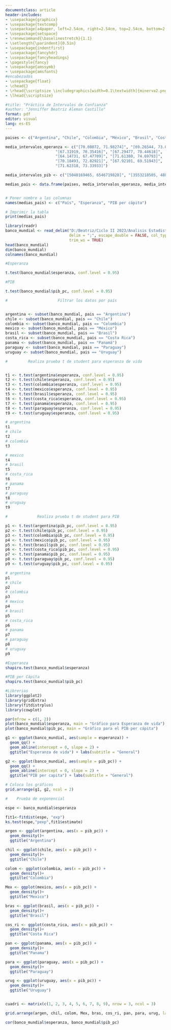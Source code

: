 ---
documentclass: article
header-includes:
- \usepackage{graphicx}
- \usepackage{textcomp}
- \usepackage[a4paper, left=2.54cm, right=2.54cm, top=2.54cm, bottom=2.54cm]{geometry}
- \usepackage{setspace}
- \renewcommand{\baselinestretch}{1.1}
- \setlength{\parindent}{0.5in}
- \usepackage{indentfirst}
- \usepackage{fancyhdr}
- \usepackage{fancyheadings}
- \pagestyle{fancy}
- \usepackage{amssymb}
- \usepackage{amsfonts}
#encabezados
- \usepackage{float}
- \chead{}
- \rhead{\scriptsize \includegraphics[width=0.1\textwidth]{minerva2.png}}
- \lhead{\scriptsize}

#title: "Práctica de Intervalos de Confianza"
#author: "Jenniffer Beatriz Aleman Castillo"
format: pdf
editor: visual
lang: es-ES
---

```{=tex}
\newpage
\begin{titlepage}

\centering
{\bfseries\LARGE UNIVERSIDAD DE EL SALVADOR}\\ 
\vspace{0.5cm}
{\bfseries\LARGE FACULTAD MULDISCIPLINARIA DE \par OCCIDENTE }\\
\vspace{0.5cm}
{\bfseries\LARGE DEPARTAMENTO DE MATEM\'ATICA\par}
\vspace{0.5cm}
{\bfseries\LARGE LICENCIATURA EN ESTAD\'ISTICA\par}
\vspace{0.5cm}
{\includegraphics[width=3cm]{minerva2.png} \par}
\vspace{0.5cm}
\vspace{0.6cm}
{\bfseries\LARGE INTERVALOS DE CONFIANZA \par}
\vspace{0.5cm}
{\bfseries\LARGE DOCENTE: \par}
{\bfseries\LARGE LICENCIADO. 
Luis Ernesto Aquino Salazar \par}
\vspace{0.6cm}
{\bfseries\LARGE PRESENTADO POR: \par}
{\bfseries\LARGE Jenniffer Beatriz Alem\'an Castillo \par}
\vfill
{\bfseries\Large   \par}
\thispagestyle{empty}
\end{titlepage}
\thispagestyle{empty}
\newpage
\thispagestyle{empty}
\newpage
\tableofcontents
\thispagestyle{empty}


```

```{=tex}
\newpage

\section*{\fontsize{9pt}{10pt}\textbf{Práctica de Intervalos de Confianza}}
\addcontentsline{toc}{section}{Práctica de Intervalos de Confianza}
\vspace{0.5cm}

\subsection*{\centering\textbf{Resumen Del Análisis Completo}}
\addcontentsline{toc}{subsection}{Resumen del análisis Completo}

\vspace{0.5cm}

Los datos presentados pertenecen a los países de Argentina, Chile, Colombia, México, Brasil, Costa Rica, Panamá, Paraguay y Uruguay. Las columnas de la base de datos contienen el nombre del país, el código del país, el año, el código del año, la esperanza de vida de las personas y el PIB per cápita, que es el promedio de Producto Bruto por cada persona respectivamente.

De manera general, la esperanza de vida media de los países se encuentra dentro del intervalo [69.68409, 70.66162] con un nivel de confianza del 95\% y el PIB per cápita medio se encuentra dentro del intervalo [4547311297, 5014207243] con un nivel de confianza de 95\%. Sin embargo, es importante conocer la esperanza de vida media y el PIB per cápita medio de cada país. Para esto se han obtenido los siguientes resultados:

\par
```
```{r, echo=FALSE}
paises <- c("Argentina", "Chile", "Colombia", "México", "Brasil", "Costa Rica", "Panamá", "Paraguay", "Uruguay")

media_intervalos_eperanza <- c("[70.08072, 71.98274]", "[69.26544, 73.01500]",
                      "[67.31919, 70.35416]", "[67.29477, 70.44618]",
                      "[64.14731, 67.47709]", "[71.61380, 74.69793]",
                      "[70.18493, 72.82921]", "[67.92101, 69.51943]",
                      "[71.62318, 73.33933]")

media_intervalos_pib <- c("[5040169465, 6546719828]", "[3553218505, 4883032795]", "[3582318112, 4606119680]", "[5644758189, 7210621930]", "[4601263706, 6255636299]", "[4487246899, 5775848836]", "[3290670728, 4450101735]", "[2650696660, 3310897716]", "[4315876154, 5848469629]")

medias_pais <- data.frame(paises, media_intervalos_eperanza, media_intervalos_pib)


# Poner nombre a las columnas
names(medias_pais) <- c("País", "Esperanza", "PIB per cápita")

# Imprimir la tabla
print(medias_pais)

```

```{=tex}
\vspace{0.4cm}
Se puede observar que la esperanza de vida media de algunos países no se encuentra dentro del intervalo de confianza establecido de forma general. Con respecto al PIB per cápita medio de cada país, se puede observar que los intervalos obtenidos, en su mayoría no están dentro del intervalo estimado de manera general.

La diferencia entre el intervalo de forma general y el intervalo específico para la esperanza de vida y el PIB per cápita de cada país podría deberse a que la base de datos solo cuenta con 531 observaciones o podría deberse a que los datos no son normales. Además, es necesario tener en cuenta que los datos de cada país son de un determinado tiempo por lo que los intervalos obtenidos anteriormente no son del todo favorables. 

Con respecto a la distribución que siguen los datos, al graficar ambas columnas tanto la esperanza como el PIB per cápita se pueden observar cómo ambas parecen seguir una distribución exponencial. Para comprobar lo anterior se realizaron las pruebas adecuadas y los resultados arrojaron que las columnas no siguen una distribución exponencial. También se realizaron gráficos para poder visualizar que tipo las distribuciones que sigue cada país y los resultados no muestran una distribución especifica a simple vista. 

Además, se realizó una prueba de correlación para medir la relación entre las dos variables PIB y esperanza, obteniendo un dato de 0.1464511 lo que indica existe una relación entre las dos variables, pero que no es muy fuerte. Es importante tener en cuenta que la correlación no implica causalidad. Esto significa que, aunque exista una correlación positiva entre la esperanza de vida y el PIB per cápita, no se puede concluir que el PIB per cápita cause un aumento en la esperanza de vida.

\newpage
```

```{=tex}

\thispagestyle{empty}
\begin{titlepage}
\vspace*{\fill}
\begin{center}
{\fontsize{40pt}{1.5} \linespread{2} \textbf{ANEXOS}}
\end{center}
\vspace*{\fill}
\end{titlepage}
\newpage
```

```{=tex}

\section*{\fontsize{9pt}{10pt}\textbf{Anexos}}
\addcontentsline{toc}{section}{Anexos}

\vspace{0.5cm}
\subsection*{\centering\textbf{Descripción De La Base De Datos}}
\addcontentsline{toc}{subsection}{Descripción De La Base De Datos}


```
```{r, echo=FALSE}
library(readr)
banco_mundial <- read_delim("D:/Beatriz/Ciclo II 2023/Analisis Estadistico con el Paquete R/Practica Intervalos de confianza - Indicadores del banco mundial/indicadores_banco_mudial.csv",
                            delim = ";", escape_double = FALSE, col_types = cols(pib_pc = col_number()),
                            trim_ws = TRUE)
head(banco_mundial)
dim(banco_mundial)
colnames(banco_mundial)
```

```{=tex}

\vspace{0.5cm}
\subsection*{\centering\textbf{Intervalos Para Las Medias Utilizando t.test()}}
\addcontentsline{toc}{subsection}{Intervalos Para Las Medias Utilizando t.test()}

\vspace{0.5cm}

\subsection*{\textbf{Intervalos De Forma General}}
\addcontentsline{toc}{subsection}{Intervalos De Forma General}

\vspace{0.4cm}

\begin{itemize}

\item \textbf{Esperanza de vida media de todos los países }

\end{itemize}


```
```{r, echo=FALSE}

#Esperanza

t.test(banco_mundial$esperanza, conf.level = 0.95)


```

```{=tex}

\vspace{0.5cm}

\begin{itemize}

\item \textbf{PIB per cápita medio de todos los países}
\end{itemize}
\vspace{0.4cm}
```
```{r, echo=FALSE}
#PIB

t.test(banco_mundial$pib_pc, conf.level = 0.95)
```

```{=tex}

\subsection*{\textbf{Intervalos De Forma Específica}}
\addcontentsline{toc}{subsection}{Intervalos De Forma Específica}


\vspace{0.4cm}

\begin{itemize}

\item \textbf{Esperanza de vida media por país}

\end{itemize}


```
```{r, echo=FALSE}
#                      Filtrar los datos por país


argentina <- subset(banco_mundial, pais == "Argentina")
chile <- subset(banco_mundial, pais == "Chile")
colombia <- subset(banco_mundial, pais == "Colombia")
mexico <- subset(banco_mundial, pais == "México")
brasil <- subset(banco_mundial, pais == "Brasil")
costa_rica <- subset(banco_mundial, pais == "Costa Rica")
panama <- subset(banco_mundial, pais == "Panamá")
paraguay <- subset(banco_mundial, pais == "Paraguay")
uruguay <- subset(banco_mundial, pais == "Uruguay")
```

```{r, echo=FALSE}
#         Realiza prueba t de student para esperanza de vida


t1 <- t.test(argentina$esperanza, conf.level = 0.95)
t2 <- t.test(chile$esperanza, conf.level = 0.95)
t3 <- t.test(colombia$esperanza, conf.level = 0.95)
t4 <- t.test(mexico$esperanza, conf.level = 0.95)
t5 <- t.test(brasil$esperanza, conf.level = 0.95)
t6 <- t.test(costa_rica$esperanza, conf.level = 0.95)
t7 <- t.test(panama$esperanza, conf.level = 0.95)
t8 <- t.test(paraguay$esperanza, conf.level = 0.95)
t9 <- t.test(uruguay$esperanza, conf.level = 0.95)
```

```{r}
# argentina
t1
# chile
t2
# colombia
t3

# mexico
t4
# brasil
t5
# costa_rica
t6
# panama
t7
# paraguay
t8
# uruguay
t9
```

```{=tex}

\vspace{0.5cm}

\begin{itemize}

\item \textbf{PIB per cápita medio de cada uno de los países}
\end{itemize}
\vspace{0.4cm}
```
```{r, echo=FALSE}
#             Realiza prueba t de student para PIB

p1 <- t.test(argentina$pib_pc, conf.level = 0.95)
p2 <- t.test(chile$pib_pc, conf.level = 0.95)
p3 <- t.test(colombia$pib_pc, conf.level = 0.95)
p4 <- t.test(mexico$pib_pc, conf.level = 0.95)
p5 <- t.test(brasil$pib_pc, conf.level = 0.95)
p6 <- t.test(costa_rica$pib_pc, conf.level = 0.95)
p7 <- t.test(panama$pib_pc, conf.level = 0.95)
p8 <- t.test(paraguay$pib_pc, conf.level = 0.95)
p9 <- t.test(uruguay$pib_pc, conf.level = 0.95)

```

```{r}
# argentina
p1
# chile
p2
# colombia
p3
# mexico
p4
# brasil
p5
# costa_rica
p6
# panama
p7
# paraguay
p8
# uruguay
p9
```

```{=tex}
\newpage

\subsection*{\textbf{Pruebas De Normalidad}}
\addcontentsline{toc}{subsection}{Pruebas De Normalidad}
```
```{r}
#Esperanza
shapiro.test(banco_mundial$esperanza)

#PIB per Cápita
shapiro.test(banco_mundial$pib_pc)
```

```{=tex}
\vspace{0.5cm}

\subsection*{\textbf{Gráficos}}
\addcontentsline{toc}{subsection}{Gráficos}

\vspace{0.5cm}

\begin{itemize}

\item \textbf{Esperanza de vida (General)}
\end{itemize}
\vspace{0.4cm}
```
```{r, echo=FALSE}
#Librerias
library(ggplot2)
library(gridExtra)
library(fitdistrplus)
library(cowplot)
```

```{r, echo=FALSE}
par(mfrow = c(1, 2))
plot(banco_mundial$esperanza, main = "Gráfico para Esperanza de vida")
plot(banco_mundial$pib_pc, main = "Gráfico para el PIB per cápita")
```

```{r, echo=FALSE}
g1 <- ggplot(banco_mundial, aes(sample = esperanza)) +
  geom_qq() +
  geom_abline(intercept = 0, slope = 2) +
  ggtitle("Esperanza de vida") + labs(subtitle = "General")

g2 <- ggplot(banco_mundial, aes(sample = pib_pc)) +
  geom_qq() +
  geom_abline(intercept = 0, slope = 2) +
  ggtitle("PIB per capita") + labs(subtitle = "General")

# Coloca los gráficos
grid.arrange(g1, g2, ncol = 2)
```

```{=tex}
\vspace{0.5cm}

\subsection*{\textbf{Prueba De Distribución}}
\addcontentsline{toc}{subsection}{Prueba De Distribución}

\vspace{0.5cm}

\begin{itemize}

\item \textbf{Prueba de Distribución Exponencial para Esperanza de vida }
\end{itemize}
\vspace{0.4cm}
```
```{r, echo=FALSE}
#    Prueba de exponencial

espe <- banco_mundial$esperanza

fit1<-fitdist(espe, "exp")
ks.test(espe,"pexp",fit1$estimate)
```

```{=tex}
\newpage

\subsection*{\textbf{Gráficos De Distribución Por Países}}
\addcontentsline{toc}{subsection}{Gráficos De Distribución Por Países}

\vspace{0.5cm}

\begin{itemize}

\item \textbf{Prueba de Distribución Exponencial para Esperanza de vida }
\end{itemize}
\vspace{0.4cm}
```
```{r, echo=FALSE}
argen <- ggplot(argentina, aes(x = pib_pc)) +
  geom_density()+
  ggtitle("Argentina")

chil <- ggplot(chile, aes(x = pib_pc)) +
  geom_density()+
  ggtitle("Chile")

colom <- ggplot(colombia, aes(x = pib_pc)) +
  geom_density()+
  ggtitle("Colombia")

Mex <- ggplot(mexico, aes(x = pib_pc)) +
  geom_density()+
  ggtitle("Mexico")

bras <- ggplot(brasil, aes(x = pib_pc)) +
  geom_density()+
  ggtitle("Brasil")

cos_ri <- ggplot(costa_rica, aes(x = pib_pc)) +
  geom_density()+
  ggtitle("Costa Rica")

pan <- ggplot(panama, aes(x = pib_pc)) +
  geom_density()+
  ggtitle("Panama")

para <- ggplot(paraguay, aes(x = pib_pc)) +
  geom_density()+
  ggtitle("Paraguay")

urug <- ggplot(uruguay, aes(x = pib_pc)) +
  geom_density()+
  ggtitle("Uruguay")


cuadri <- matrix(c(1, 2, 3, 4, 5, 6, 7, 8, 9), nrow = 3, ncol = 3)

grid.arrange(argen, chil, colom, Mex, bras, cos_ri, pan, para, urug, layout_matrix = cuadri)

```

```{=tex}
\vspace{0.5cm}

\subsection*{\textbf{Prueba De Correlación}}
\addcontentsline{toc}{subsection}{Prueba De Correlación}

\vspace{0.5cm}

```

```{r}
cor(banco_mundial$esperanza, banco_mundial$pib_pc)
```

